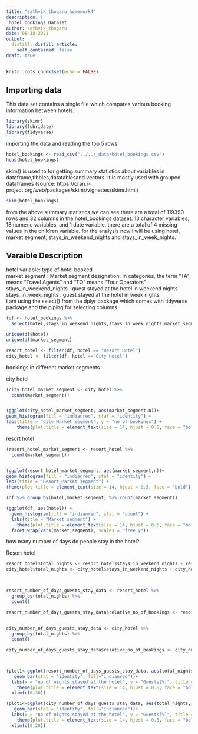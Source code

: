 ```yaml
---
title: "sathvik_thogaru_homework4"
description: |
 hotel_bookings Dataset
author: sathvik_thogaru
date: 08-18-2021
output:
  distill::distill_article:
    self_contained: false
draft: true
---
```



```r
knitr::opts_chunk$set(echo = FALSE)
```

## Importing data
This data set contains a single file which compares various booking information between hotels.

```r
library(skimr)
library(lubridate)
library(tidyverse)
```

importing the data and reading the top 5 rows 

```r
hotel_bookings <- read_csv("../../_data/hotel_bookings.csv")
head(hotel_bookings)
```


skim() is used to for getting summary statistics about variables in dataframe,tibbles,datatablesand vectors. It is mostly used with grouped dataframes
(source: https://cran.r-project.org/web/packages/skimr/vignettes/skimr.html)


```r
skim(hotel_bookings)
```

from the above summary statistics we can see there are a total of 119390 rows and 32 columns in the hotel_bookings dataset. 13 character variables, 18 numeric variables, and 1 date variable. there are a total of 4 missing values in the children variable. for the analysis now i will be using hotel, market segment, stays_in_weekend_nights and stays_in_week_nights.

## Varaible Description

hotel variable: type of hotel booked\
market segment : Market segment designation. In categories, the term “TA” means “Travel Agents” and “TO” means “Tour Operators”\
stays_in_weekend_nights : guest stayed at the hotel in weekend nights\
stays_in_week_nights : guest stayed at the hotel in week nights\
I am using the select() from the dplyr package which comes with tidyverse package and the piping for selecting columns


```r
(df <- hotel_bookings %>% 
  select(hotel,stays_in_weekend_nights,stays_in_week_nights,market_segment))
```

```r
unique(df$hotel)
unique(df$market_segment)
```

```r
resort_hotel <- filter(df, hotel == "Resort Hotel") 
city_hotel <- filter(df, hotel =="City Hotel") 
```


bookings in different market segments



city hotel

```r
(city_hotel_market_segment <- city_hotel %>% 
  count(market_segment))


(ggplot(city_hotel_market_segment, aes(market_segment,n))+
geom_histogram(fill = "indianred", stat = "identity") + 
labs(title = "City Market segment", y = "no of bookings") + 
    theme(plot.title = element_text(size = 14, hjust = 0.5, face = "bold")))
```

resort hotel

```r
(resort_hotel_market_segment <- resort_hotel %>% 
  count(market_segment))


(ggplot(resort_hotel_market_segment, aes(market_segment,n))+
geom_histogram(fill = "indianred", stat = "identity") + 
labs(title = "Resort_Market segment") + 
theme(plot.title = element_text(size = 14, hjust = 0.5, face = "bold")))
```


```r
(df %>% group_by(hotel,market_segment) %>% count(market_segment))
```

```r
(ggplot(df, aes(hotel)) + 
  geom_histogram(fill = "indianred", stat = "count") + 
  labs(title = "Market segment") + 
    theme(plot.title = element_text(size = 14, hjust = 0.5, face = "bold"))+
  facet_wrap(vars(market_segment), scales = "free_y"))
```


how many number of days do people stay in the hotel?

Resort hotel

```r

resort_hotel$total_nights <- resort_hotel$stays_in_weekend_nights + resort_hotel$stays_in_week_nights
city_hotel$total_nights <- city_hotel$stays_in_weekend_nights + city_hotel$stays_in_week_nights


  
resort_number_of_days_guests_stay_data <- resort_hotel %>% 
  group_by(total_nights) %>% 
  count()

resort_number_of_days_guests_stay_data$relative_no_of_bookings <- resort_number_of_days_guests_stay_data$n/sum(resort_number_of_days_guests_stay_data$n)*100

  
city_number_of_days_guests_stay_data <- city_hotel %>% 
  group_by(total_nights) %>% 
  count()

city_number_of_days_guests_stay_data$relative_no_of_bookings <- city_number_of_days_guests_stay_data$n/sum(city_number_of_days_guests_stay_data$n)*100




```

```r
(plot1<-ggplot(resort_number_of_days_guests_stay_data, aes(total_nights,relative_no_of_bookings))+
   geom_bar(stat = "identity", fill="indianred"))+
  labs(x = "no of nights stayed at the hotel", y = "Guests[%]", title = "length of stay at the resort hotel")+
    theme(plot.title = element_text(size = 14, hjust = 0.5, face = "bold"))+
  xlim(c(0,30))


```




```r
(plot1<-ggplot(city_number_of_days_guests_stay_data, aes(total_nights,relative_no_of_bookings))+
   geom_bar(stat = "identity", fill="indianred"))+
  labs(x = "no of nights stayed at the hotel", y = "Guests[%]", title = "length of stay at the city hotel")+
    theme(plot.title = element_text(size = 14, hjust = 0.5, face = "bold"))+
  xlim(c(0,20))
```





















